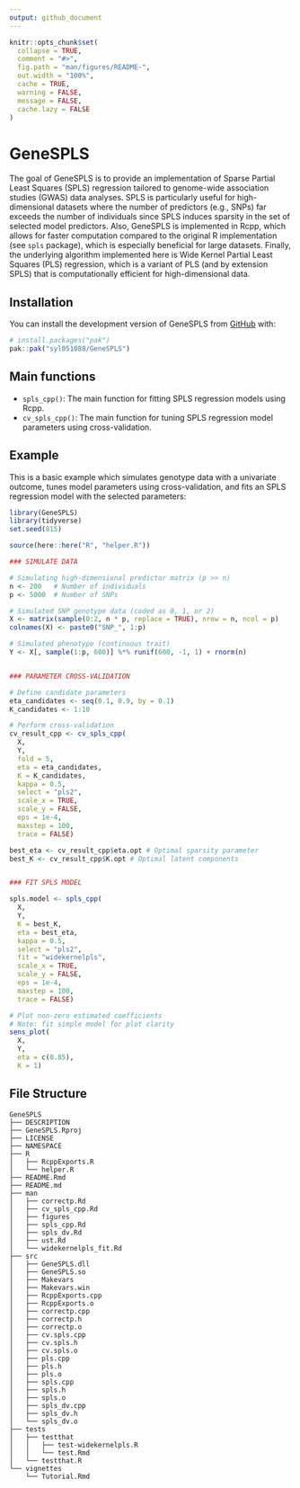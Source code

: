 ```yaml
---
output: github_document
---
```


<!-- README.md is generated from README.Rmd. Please edit that file -->

```r
knitr::opts_chunk$set(
  collapse = TRUE,
  comment = "#>",
  fig.path = "man/figures/README-",
  out.width = "100%",
  cache = TRUE,
  warning = FALSE,
  message = FALSE,
  cache.lazy = FALSE
)
```

# GeneSPLS

<!-- badges: start -->
<!-- badges: end -->

The goal of GeneSPLS is to provide an implementation of Sparse Partial Least Squares (SPLS) regression tailored to genome-wide association studies (GWAS) data analyses. SPLS is particularly useful for high-dimensional datasets where the number of predictors (e.g., SNPs) far exceeds the number of individuals since SPLS induces sparsity in the set of selected model predictors. Also, GeneSPLS is implemented in Rcpp, which allows for faster computation compared to the original R implementation (see `spls` package), which is especially beneficial for large datasets. Finally, the underlying algorithm implemented here is Wide Kernel Partial Least Squares (PLS) regression, which is a variant of PLS (and by extension SPLS) that is computationally efficient for high-dimensional data.

## Installation

You can install the development version of GeneSPLS from [GitHub](https://github.com/) with:

``` r
# install.packages("pak")
pak::pak("syl051088/GeneSPLS")
```
## Main functions

- `spls_cpp()`: The main function for fitting SPLS regression models using Rcpp.
- `cv_spls_cpp()`: The main function for tuning SPLS regression model parameters using cross-validation.

## Example

This is a basic example which simulates genotype data with a univariate outcome, tunes model parameters using cross-validation, and fits an SPLS regression model with the selected parameters:

```r
library(GeneSPLS)
library(tidyverse)
set.seed(815)

source(here::here("R", "helper.R"))

### SIMULATE DATA

# Simulating high-dimensional predictor matrix (p >> n)
n <- 200   # Number of individuals
p <- 5000  # Number of SNPs

# Simulated SNP genotype data (coded as 0, 1, or 2)
X <- matrix(sample(0:2, n * p, replace = TRUE), nrow = n, ncol = p)
colnames(X) <- paste0("SNP_", 1:p)

# Simulated phenotype (continuous trait)
Y <- X[, sample(1:p, 600)] %*% runif(600, -1, 1) + rnorm(n)


### PARAMETER CROSS-VALIDATION

# Define candidate parameters
eta_candidates <- seq(0.1, 0.9, by = 0.1)
K_candidates <- 1:10

# Perform cross-validation
cv_result_cpp <- cv_spls_cpp(
  X,
  Y,
  fold = 5,
  eta = eta_candidates,
  K = K_candidates,
  kappa = 0.5,
  select = "pls2",
  scale_x = TRUE,
  scale_y = FALSE,
  eps = 1e-4,
  maxstep = 100,
  trace = FALSE)

best_eta <- cv_result_cpp$eta.opt # Optimal sparsity parameter
best_K <- cv_result_cpp$K.opt # Optimal latent components


### FIT SPLS MODEL

spls.model <- spls_cpp(
  X,
  Y,
  K = best_K,
  eta = best_eta,
  kappa = 0.5,
  select = "pls2",
  fit = "widekernelpls",
  scale_x = TRUE,
  scale_y = FALSE,
  eps = 1e-4,
  maxstep = 100,
  trace = FALSE)

# Plot non-zero estimated coefficients
# Note: fit simple model for plot clarity
sens_plot(
  X,
  Y,
  eta = c(0.85),
  K = 1)
```


## File Structure

```text
GeneSPLS
├── DESCRIPTION
├── GeneSPLS.Rproj
├── LICENSE
├── NAMESPACE
├── R
│   ├── RcppExports.R
│   └── helper.R
├── README.Rmd
├── README.md
├── man
│   ├── correctp.Rd
│   ├── cv_spls_cpp.Rd
│   ├── figures
│   ├── spls_cpp.Rd
│   ├── spls_dv.Rd
│   ├── ust.Rd
│   └── widekernelpls_fit.Rd
├── src
│   ├── GeneSPLS.dll
│   ├── GeneSPLS.so
│   ├── Makevars
│   ├── Makevars.win
│   ├── RcppExports.cpp
│   ├── RcppExports.o
│   ├── correctp.cpp
│   ├── correctp.h
│   ├── correctp.o
│   ├── cv.spls.cpp
│   ├── cv.spls.h
│   ├── cv.spls.o
│   ├── pls.cpp
│   ├── pls.h
│   ├── pls.o
│   ├── spls.cpp
│   ├── spls.h
│   ├── spls.o
│   ├── spls_dv.cpp
│   ├── spls_dv.h
│   └── spls_dv.o
├── tests
│   ├── testthat
│   │   ├── test-widekernelpls.R
│   │   └── test.Rmd
│   └── testthat.R
└── vignettes
    └── Tutorial.Rmd
```